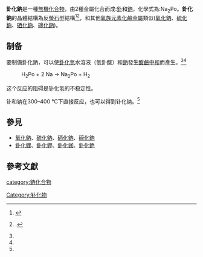 {{Chembox
|ImageFile=CaF2 polyhedra.png
|  PIN = Sodium polonide
|Section1={{Chembox Identifiers
|SMILES=[Na+].[Po-2].[Na+]
}}
| Section2 = {{Chembox Properties
|   Formula = Na<sub>2</sub>Po
|   MolarMass = 254.96 g/mol
|   Appearance = [[灰色|灰色]]<ref name="Bagnall">{{cite book |title=Advances in Inorganic Chemistry and Radiochemistry |chapter=The Chemistry of Polonium |last1=Bagnall |first1=K. W. |year=1962 |publisher=[[Academic_Press|Academic Press]] |location=New York |isbn=9780120236046 |pages=197–230 |accessdate=June 17, 2012 |url=http://www.google.com/books?id=8qePsa3V8GQC |archive-date=2015-01-25 |archive-url=https://web.archive.org/web/20150125033759/http://www.google.com/books?id=8qePsa3V8GQC |dead-url=no }}</ref>
}}
}}
'''釙化鈉'''是一種[[無機化合物|無機化合物]]，由2種金屬化合而成:[[釙|釙]]和[[鈉|鈉]]，化學式為:Na<sub>2</sub>Po。'''釙化鈉'''的晶體結構為反[[螢石|螢石]]型結構<ref name="G&E">{{Greenwood&Earnshaw1st|page=899}}</ref><ref name="AEC-chem">{{citation | last = Moyer | first = Harvey V. | contribution = Chemical Properties of Polonium | pages = 33–96 | title = Polonium | url = http://www.osti.gov/bridge/servlets/purl/4367751-nEJIbm/ | editor-last = Moyer | editor-first = Harvey V. | id = TID-5221 | doi = 10.2172/4367751 | year = 1956 | location = Oak Ridge, Tenn. | publisher = United States Atomic Energy Commission | accessdate = 2011-08-11 | archive-date = 2019-07-01 | archive-url = https://web.archive.org/web/20190701105103/https://www.osti.gov/biblio/4367751 | dead-url = no }}.</ref>，和其他[[氧族元素|氧族元素]][[化合物|化]][[鹼金屬|鹼金屬]]類似([[氧化鈉|氧化鈉]]、[[硫化鈉|硫化鈉]]、[[硒化鈉|硒化鈉]]、[[碲化鈉|碲化鈉]])。

==制备==
要制備釙化鈉，可以使[[釙化氫|釙化氫]]水溶液（氫釙酸）和[[鈉|鈉]]發生[[酸鹼中和|酸鹼中和]]而產生。<ref name="G&E"/><ref name="AEC-chem"/>
:H<sub>2</sub>Po + 2 Na → Na<sub>2</sub>Po + H<sub>2</sub>
这个反应的阻碍是钋化氢的不稳定性。

钋和钠在300–400 °C下直接反应，也可以得到钋化钠。<ref name="Bagnall"/>

== 參見 ==
*[[氧化鈉|氧化鈉]]、[[硫化鈉|硫化鈉]]、[[硒化鈉|硒化鈉]]、[[碲化鈉|碲化鈉]]
*[[釙化鋰|釙化鋰]]、[[釙化鉀|釙化鉀]]、[[釙化銣|釙化銣]]、[[釙化銫|釙化銫]]

== 參考文獻 ==
<references/>

[[category:鈉化合物|category:鈉化合物]]
[[Category:钋化物|Category:钋化物]]

{{無機化合物小作品}}
{{鈉化合物}}